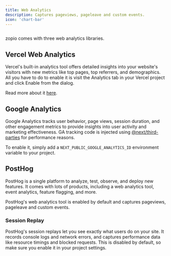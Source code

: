 ```yaml
---
title: Web Analytics
description: Captures pageviews, pageleave and custom events.
icon: 'chart-bar'
---
```


<Frame>
  <img src="/images/web-analytics.png" alt="" />
</Frame>

zopio comes with three web analytics libraries.

## Vercel Web Analytics

Vercel's built-in analytics tool offers detailed insights into your website's visitors with new metrics like top pages, top referrers, and demographics. All you have to do to enable it is visit the Analytics tab in your Vercel project and click Enable from the dialog.

Read more about it [here](https://vercel.com/docs/analytics/quickstart).

## Google Analytics

Google Analytics tracks user behavior, page views, session duration, and other engagement metrics to provide insights into user activity and marketing effectiveness. GA tracking code is injected using [@next/third-parties](https://nextjs.org/docs/app/building-your-application/optimizing/third-party-libraries#google-analytics) for performance reasons.

To enable it, simply add a `NEXT_PUBLIC_GOOGLE_ANALYTICS_ID` environment variable to your project.

## PostHog

PostHog is a single platform to analyze, test, observe, and deploy new features. It comes with lots of products, including a web analytics tool, event analytics, feature flagging, and more.

PostHog's web analytics tool is enabled by default and captures pageviews, pageleave and custom events.

### Session Replay

PostHog's session replays let you see exactly what users do on your site. It records console logs and network errors, and captures performance data like resource timings and blocked requests. This is disabled by default, so make sure you enable it in your project settings.